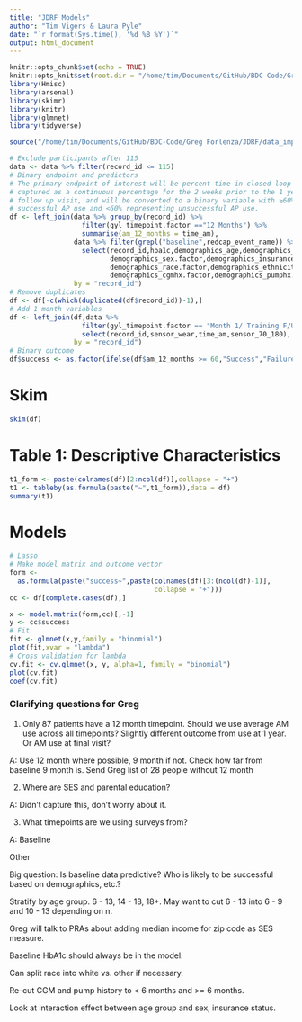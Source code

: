 ```yaml
---
title: "JDRF Models"
author: "Tim Vigers & Laura Pyle"
date: "`r format(Sys.time(), '%d %B %Y')`"
output: html_document
---
```


```r
knitr::opts_chunk$set(echo = TRUE)
knitr::opts_knit$set(root.dir = "/home/tim/Documents/GitHub/BDC-Code/Greg Forlenza/JDRF")
library(Hmisc)
library(arsenal)
library(skimr)
library(knitr)
library(glmnet)
library(tidyverse)
```

```r
source("/home/tim/Documents/GitHub/BDC-Code/Greg Forlenza/JDRF/data_import.R")
```

```r
# Exclude participants after 115
data <- data %>% filter(record_id <= 115)
# Binary endpoint and predictors
# The primary endpoint of interest will be percent time in closed loop at 1 year 
# captured as a continuous percentage for the 2 weeks prior to the 1 year clinical 
# follow up visit, and will be converted to a binary variable with ≥60% representing 
# successful AP use and <60% representing unsuccessful AP use.
df <- left_join(data %>% group_by(record_id) %>% 
                  filter(gyl_timepoint.factor =="12 Months") %>%
                  summarise(am_12_months = time_am), 
                data %>% filter(grepl("baseline",redcap_event_name)) %>%
                  select(record_id,hba1c,demographics_age,demographics_t1d_duration,
                         demographics_sex.factor,demographics_insurance.factor,
                         demographics_race.factor,demographics_ethnicity.factor,
                         demographics_cgmhx.factor,demographics_pumphx.factor),
                by = "record_id")
# Remove duplicates
df <- df[-c(which(duplicated(df$record_id))-1),]
# Add 1 month variables
df <- left_join(df,data %>% 
                  filter(gyl_timepoint.factor == "Month 1/ Training F/U") %>%
                  select(record_id,sensor_wear,time_am,sensor_70_180),
                by = "record_id")
# Binary outcome
df$success <- as.factor(ifelse(df$am_12_months >= 60,"Success","Failure"))
```

# Skim

```r
skim(df)
```

# Table 1: Descriptive Characteristics

```r
t1_form <- paste(colnames(df)[2:ncol(df)],collapse = "+")
t1 <- tableby(as.formula(paste("~",t1_form)),data = df)
summary(t1)
```

# Models

```r
# Lasso
# Make model matrix and outcome vector
form <- 
  as.formula(paste("success~",paste(colnames(df)[3:(ncol(df)-1)],
                                    collapse = "+")))
cc <- df[complete.cases(df),]

x <- model.matrix(form,cc)[,-1]
y <- cc$success
# Fit
fit <- glmnet(x,y,family = "binomial")
plot(fit,xvar = "lambda")
# Cross validation for lambda
cv.fit <- cv.glmnet(x, y, alpha=1, family = "binomial")
plot(cv.fit)
coef(cv.fit)
```

### Clarifying questions for Greg

1. Only 87 patients have a 12 month timepoint. Should we use average AM use across all timepoints? Slightly different outcome from use at 1 year. Or AM use at final visit?

A: Use 12 month where possible, 9 month if not. Check how far from baseline 9 month is. Send Greg list of 28 people without 12 month 

2. Where are SES and parental education?

A: Didn't capture this, don't worry about it.

3. What timepoints are we using surveys from?

A: Baseline

Other

Big question: Is baseline data predictive? Who is likely to be successful based on demographics, etc.?

Stratify by age group. 6 - 13, 14 - 18, 18+. May want to cut 6 - 13 into 6 - 9 and 10 - 13 depending on n.

Greg will talk to PRAs about adding median income for zip code as SES measure.

Baseline HbA1c should always be in the model.

Can split race into white vs. other if necessary.

Re-cut CGM and pump history to < 6 months and >= 6 months.

Look at interaction effect between age group and sex, insurance status.